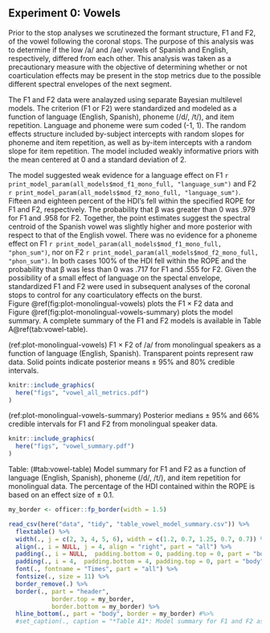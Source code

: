 
## Experiment 0: Vowels

Prior to the stop analyses we scrutinezed the formant structure, F1 and F2, of 
the vowel following the coronal stops.
The purpose of this analysis was to determine if the low /a/ and /ae/ vowels 
of Spanish and English, respectively, differed from each other. 
This analysis was taken as a precautionary measure with the objective of 
determining whether or not coarticulation effects may be present in the stop 
metrics due to the possible different spectral envelopes of the next 
segment. 

The F1 and F2 data were analayzed using separate Bayesian multilevel models.
The criterion (F1 or F2) were standardized and modeled as a function of 
language (English, Spanish), phoneme (/d/, /t/), and item repetition. 
Language and phoneme were sum coded (-1, 1). 
The random effects structure included by-subject intercepts with 
random slopes for phoneme and item repetition, as well as by-item intercepts 
with a random slope for item repetition. 
The model included weakly informative priors with the mean centered at 0 and 
a standard deviation of 2. 

The model suggested weak evidence for a language effect on F1 
`r print_model_param(all_models$mod_f1_mono_full, "language_sum")`
and F2 
`r print_model_param(all_models$mod_f2_mono_full, "language_sum")`. 
Fifteen and eighteen percent of the HDI's fell within the specified ROPE for 
F1 and F2, respectively. 
The probability that &beta; was greater than 0 was .979 for F1 and .958 for F2. 
Together, the point estimates suggest the spectral centroid of the Spanish 
vowel was slightly higher and more posterior with respect to that of the 
English vowel.
There was no evidence for a phoneme effect on F1 
`r print_model_param(all_models$mod_f1_mono_full, "phon_sum")`, 
nor on F2 
`r print_model_param(all_models$mod_f2_mono_full, "phon_sum")`. 
In both cases 100% of the HDI fell within the ROPE and the probability that 
&beta; was less than 0 was .717 for F1 and .555 for F2. 
Given the possibility of a small effect of language on the spectal envelope, 
standardized F1 and F2 were used in subsequent analyses of the coronal stops 
to control for any coarticulatory effects on the burst. 
Figure\ \@ref(fig:plot-monolingual-vowels) plots the F1 &#215; F2 data and 
Figure\ \@ref(fig:plot-monolingual-vowels-summary) plots the model summary. 
A complete summary of the F1 and F2 models is available in 
Table A\@ref(tab:vowel-table). 

(ref:plot-monolingual-vowels) F1 &#215; F2 of /a/ from monolingual speakers as a function of language (English, Spanish). Transparent points represent raw data. Solid points indicate posterior means &plusmn; 95% and 80% credible intervals.

```r
knitr::include_graphics(
  here("figs", "vowel_all_metrics.pdf")
)
```


(ref:plot-monolingual-vowels-summary) Posterior medians &plusmn; 95% and 66% credible intervals for F1 and F2 from monolingual speaker data.

```r
knitr::include_graphics(
  here("figs", "vowel_summary.pdf")
)
```




Table: (\#tab:vowel-table) Model summary for F1 and F2 as a function of language (English, Spanish), phoneme (/d/, /t/), and item repetition for monolingual data. The percentage of the HDI contained within the ROPE is based on an effect size of &plusmn; 0.1.

```r
my_border <- officer::fp_border(width = 1.5)

read_csv(here("data", "tidy", "table_vowel_model_summary.csv")) %>% 
  flextable() %>%
  width(., j = c(2, 3, 4, 5, 6), width = c(1.2, 0.7, 1.25, 0.7, 0.7)) %>% 
  align(., i = NULL, j = 4, align = "right", part = "all") %>% 
  padding(., i = NULL,  padding.bottom = 0, padding.top = 0, part = "body") %>%
  padding(., i = 4,  padding.bottom = 4, padding.top = 0, part = "body") %>%
  font(., fontname = "Times", part = "all") %>%
  fontsize(., size = 11) %>%
  border_remove(.) %>%
  border(., part = "header",
            border.top = my_border,
            border.bottom = my_border) %>%
  hline_bottom(., part = "body", border = my_border) #%>%
  #set_caption(., caption = "*Table A1*: Model summary for F1 and F2 as a function of language (English, Spanish), phoneme (/d/, /t/), and item repetition for monolingual data. The percentage of the HDI contained within the ROPE is based on an effect size of &plusmn; 0.1.")
```

